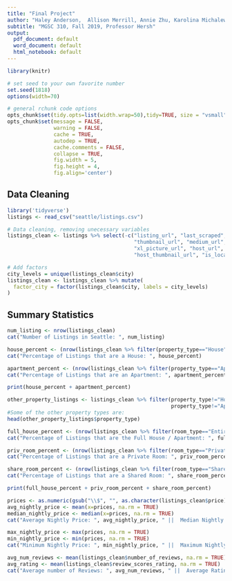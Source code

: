 ```yaml
---
title: "Final Project"
author: "Haley Anderson,  Allison Merrill, Annie Zhu, Karolina Michalewska"
subtitle: "MGSC 310, Fall 2019, Professor Hersh"
output:
  pdf_document: default
  word_document: default
  html_notebook: default
---
```


```r
library(knitr)

# set seed to your own favorite number
set.seed(1818)
options(width=70)

# general rchunk code options
opts_chunk$set(tidy.opts=list(width.wrap=50),tidy=TRUE, size = "vsmall")
opts_chunk$set(message = FALSE,
               warning = FALSE,
               cache = TRUE,
               autodep = TRUE,
               cache.comments = FALSE,
               collapse = TRUE,
               fig.width = 5,  
               fig.height = 4,
               fig.align='center')
```

## Data Cleaning
```r
library('tidyverse')
listings <- read_csv("seattle/listings.csv")

# Data cleaning, removing unecessary variables 
listings_clean <- listings %>% select(-c("listing_url", "last_scraped", "scrape_id", 
                                         "thumbnail_url", "medium_url", "picture_url",
                                         "xl_picture_url", "host_url", "host_picture_url",
                                         "host_thumbnail_url", "is_location_exact"))

# Add factors
city_levels = unique(listings_clean$city)
listings_clean <- listings_clean %>% mutate(
  factor_city = factor(listings_clean$city, labels = city_levels)
)
```

## Summary Statistics
```r
num_listing <- nrow(listings_clean)
cat("Number of Listings in Seattle: ", num_listing)

house_percent <- (nrow(listings_clean %>% filter(property_type=="House")) /  num_listing)
cat("Percentage of Listings that are a House: ", house_percent)

apartment_percent <- (nrow(listings_clean %>% filter(property_type=="Apartment")) /  num_listing)
cat("Percentage of Listings that are an Apartment: ", apartment_percent)

print(house_percent + apartment_percent)

other_property_listings <- listings_clean %>% filter(property_type!="House", 
                                                     property_type!="Apartment")
#Some of the other property types are:
head(other_property_listings$property_type)

full_house_percent <- (nrow(listings_clean %>% filter(room_type=="Entire home/apt")) / num_listing)
cat("Percentage of Listings that are the Full House / Apartment: ", full_house_percent)

priv_room_percent <- (nrow(listings_clean %>% filter(room_type=="Private room")) / num_listing)
cat("Percentage of Listings that are a Private Room: ", priv_room_percent)

share_room_percent <- (nrow(listings_clean %>% filter(room_type=="Shared room")) / num_listing)
cat("Percentage of Listings that are a Shared Room: ", share_room_percent)

print(full_house_percent + priv_room_percent + share_room_percent)

prices <- as.numeric(gsub("\\$", "", as.character(listings_clean$price)))
avg_nightly_price <- mean(x=prices, na.rm = TRUE)
median_nightly_price <- median(x=prices, na.rm = TRUE)
cat("Average Nightly Price: ", avg_nightly_price, " ||  Median Nightly Price: ", median_nightly_price)

max_nightly_price <- max(prices, na.rm = TRUE)
min_nightly_price <- min(prices, na.rm = TRUE)
cat("Minimum Nightly Price: ", min_nightly_price, " ||  Maximum Nightly Price: ", max_nightly_price)

avg_num_reviews <- mean(listings_clean$number_of_reviews, na.rm = TRUE)
avg_rating <- mean(listings_clean$review_scores_rating, na.rm = TRUE)
cat("Average number of Reviews: ", avg_num_reviews, " ||  Average Rating out of 100: ", avg_rating)
```
